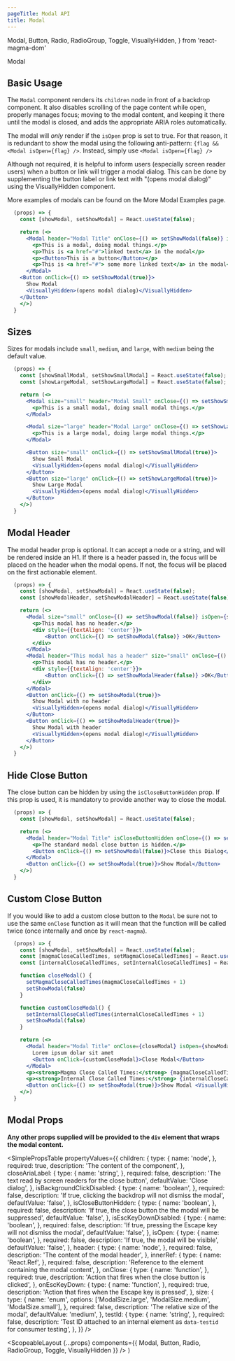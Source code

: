 ```yaml
---
pageTitle: Modal API
title: Modal
---
```


  Modal,
  Button,
  Radio,
  RadioGroup,
  Toggle,
  VisuallyHidden,
} from 'react-magma-dom'

<DocsHeading to="/design/modals/" type="design">
  Modal
</DocsHeading>

## Basic Usage

The `Modal` component renders its `children` node in front of a backdrop component. It also disables scrolling of the page content while open,
properly manages focus; moving to the modal content, and keeping it there until the modal is closed, and adds the appropriate ARIA roles automatically.

The modal will _only_ render if the `isOpen` prop is set to true. For that reason, it is redundant to show the modal using the following anti-pattern: `{flag && <Modal isOpen={flag} />`. Instead,
simply use `<Modal isOpen={flag} />`

Although not required, it is helpful to inform users (especially screen reader users) when a button or link will trigger a modal dialog.
This can be done by supplementing the button label or link text with "(opens modal dialog)" using the <Link to="/api/visually-hidden/">VisuallyHidden</Link> component.

More examples of modals can be found on the <Link to="/examples/modal">More Modal Examples</Link> page.

```.jsx
  (props) => {
    const [showModal, setShowModal] = React.useState(false);

    return (<>
      <Modal header="Modal Title" onClose={() => setShowModal(false)} isOpen={showModal}>
        <p>This is a modal, doing modal things.</p>
        <p>This is <a href="#">linked text</a> in the modal</p>
        <p><Button>This is a button</Button></p>
        <p>This is <a href="#"> some more linked text</a> in the modal</p>
      </Modal>
    <Button onClick={() => setShowModal(true)}>
      Show Modal
      <VisuallyHidden>(opens modal dialog)</VisuallyHidden>
    </Button>
    </>)
  }
```

## Sizes

Sizes for modals include `small`, `medium`, and `large`, with `medium` being the default value.

```.jsx
  (props) => {
    const [showSmallModal, setShowSmallModal] = React.useState(false);
    const [showLargeModal, setShowLargeModal] = React.useState(false);

    return (<>
      <Modal size="small" header="Modal Small" onClose={() => setShowSmallModal(false)} isOpen={showSmallModal}>
        <p>This is a small modal, doing small modal things.</p>
      </Modal>

      <Modal size="large" header="Modal Large" onClose={() => setShowLargeModal(false)} isOpen={showLargeModal}>
        <p>This is a large modal, doing large modal things.</p>
      </Modal>

      <Button size="small" onClick={() => setShowSmallModal(true)}>
        Show Small Modal
        <VisuallyHidden>(opens modal dialog)</VisuallyHidden>
      </Button>
      <Button size="large" onClick={() => setShowLargeModal(true)}>
        Show Large Modal
        <VisuallyHidden>(opens modal dialog)</VisuallyHidden>
      </Button>
    </>)
  }
```

## Modal Header

The modal header prop is optional. It can accept a node or a string, and will be rendered inside an H1.
If there is a header passed in, the focus will be placed on the header when the modal opens. If not, the focus will be placed on
the first actionable element.

```.jsx
  (props) => {
    const [showModal, setShowModal] = React.useState(false);
    const [showModalHeader, setShowModalHeader] = React.useState(false);

    return (<>
      <Modal size="small" onClose={() => setShowModal(false)} isOpen={showModal}>
        <p>This modal has no header.</p>
        <div style={{textAlign: 'center'}}>
            <Button onClick={() => setShowModal(false)} >OK</Button>
        </div>
      </Modal>
      <Modal header="This modal has a header" size="small" onClose={() => setShowModalHeader(false)} isOpen={showModalHeader}>
        <p>This modal has no header.</p>
        <div style={{textAlign: 'center'}}>
            <Button onClick={() => setShowModalHeader(false)} >OK</Button>
        </div>
      </Modal>
      <Button onClick={() => setShowModal(true)}>
        Show Modal with no header
        <VisuallyHidden>(opens modal dialog)</VisuallyHidden>
      </Button>
      <Button onClick={() => setShowModalHeader(true)}>
        Show Modal with header
        <VisuallyHidden>(opens modal dialog)</VisuallyHidden>
      </Button>
    </>)
  }
```

## Hide Close Button

The close button can be hidden by using the `isCloseButtonHidden` prop. If this prop is used, it is mandatory to provide another way to close the modal.

```.jsx
  (props) => {
    const [showModal, setShowModal] = React.useState(false);

    return (<>
      <Modal header="Modal Title" isCloseButtonHidden onClose={() => setShowModal(false)} isOpen={showModal}>
        <p>The standard modal close button is hidden.</p>
        <Button onClick={() => setShowModal(false)}>Close this Dialog</Button>
      </Modal>
      <Button onClick={() => setShowModal(true)}>Show Modal</Button>
    </>)
  }
```

## Custom Close Button

If you would like to add a custom close button to the `Modal` be sure not to use the same `onClose` function as it will mean that the function will be called twice (once internally and once by `react-magma`).

```.jsx
  (props) => {
    const [showModal, setShowModal] = React.useState(false);
    const [magmaCloseCalledTimes, setMagmaCloseCalledTimes] = React.useState(0)
    const [internalCloseCalledTimes, setInternalCloseCalledTimes] = React.useState(0)

    function closeModal() {
      setMagmaCloseCalledTimes(magmaCloseCalledTimes + 1)
      setShowModal(false)
    }

    function customCloseModal() {
      setInternalCloseCalledTimes(internalCloseCalledTimes + 1)
      setShowModal(false)
    }

    return (<>
      <Modal header="Modal Title" onClose={closeModal} isOpen={showModal}>
        Lorem ipsum dolar sit amet
        <Button onClick={customCloseModal}>Close Modal</Button>
      </Modal>
      <p><strong>Magma Close Called Times:</strong> {magmaCloseCalledTimes}</p>
      <p><strong>Internal Close Called Times:</strong> {internalCloseCalledTimes}</p>
      <Button onClick={() => setShowModal(true)}>Show Modal <VisuallyHidden>(opens modal dialog)</VisuallyHidden></Button>
    </>)
  }
```

## Modal Props

**Any other props supplied will be provided to the `div` element that wraps the modal content.**

<SimplePropsTable
  propertyValues={{
    children: {
      type: {
        name: 'node',
      },
      required: true,
      description: 'The content of the component',
    },
    closeAriaLabel: {
      type: {
        name: 'string',
      },
      required: false,
      description: 'The text read by screen readers for the close button',
      defaultValue: 'Close dialog',
    },
    isBackgroundClickDisabled: {
      type: {
        name: 'boolean',
      },
      required: false,
      description: 'If true, clicking the backdrop will not dismiss the modal',
      defaultValue: 'false',
    },
    isCloseButtonHidden: {
      type: {
        name: 'boolean',
      },
      required: false,
      description: 'If true, the close button the the modal will be suppressed',
      defaultValue: 'false',
    },
    isEscKeyDownDisabled: {
      type: {
        name: 'boolean',
      },
      required: false,
      description:
        'If true, pressing the Escape key will not dismiss the modal',
      defaultValue: 'false',
    },
    isOpen: {
      type: {
        name: 'boolean',
      },
      required: false,
      description: 'If true, the modal will be visible',
      defaultValue: 'false',
    },
    header: {
      type: {
        name: 'node',
      },
      required: false,
      description: 'The content of the modal header',
    },
    innerRef: {
      type: {
        name: 'React.Ref',
      },
      required: false,
      description: 'Reference to the element containing the modal content',
    },
    onClose: {
      type: {
        name: 'function',
      },
      required: true,
      description: 'Action that fires when the close button is clicked',
    },
    onEscKeyDown: {
      type: {
        name: 'function',
      },
      required: true,
      description: 'Action that fires when the Escape key is pressed',
    },
    size: {
      type: {
        name: 'enum',
        options: ['ModalSize.large', 'ModalSize.medium', 'ModalSize.small'],
      },
      required: false,
      description: 'The relative size of the modal',
      defaultValue: 'medium',
    },
    testId: {
      type: {
        name: 'string',
      },
      required: false,
      description:
        'Test ID attached to an internal element as `data-testid` for consumer testing',
    },
  }}
/>

  <ScopeableLayout
    {...props}
    components={{ Modal, Button, Radio, RadioGroup, Toggle, VisuallyHidden }}
  />
)
